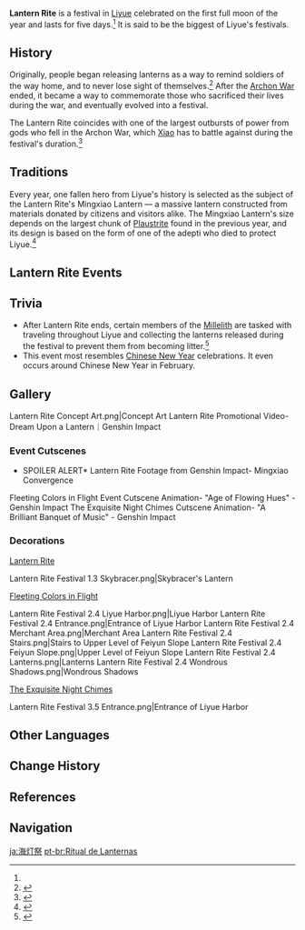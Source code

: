 {{About|the festival|[[Event]]s and other references|Lantern Rite (Disambiguation)}}
{{See also|Liyue/Culture}}
{{Terminology Infobox
|image        = Lantern Rite Art.png
|type         = Festivals
|type2        = Liyue Culture
}}
'''Lantern Rite''' is a festival in [[Liyue]] celebrated on the first full moon of the year and lasts for five days.<ref name="jiangzhou" /> It is said to be the biggest of Liyue's festivals.

==History==
Originally, people began releasing lanterns as a way to remind soldiers of the way home, and to never lose sight of themselves.<ref>{{Ref/VO|Zhongli|More About Zhongli: III}}</ref> After the [[Archon War]] ended, it became a way to commemorate those who sacrificed their lives during the war, and eventually evolved into a festival.

The Lantern Rite coincides with one of the largest outbursts of power from gods who fell in the Archon War, which [[Xiao]] has to battle against during the festival's duration.<ref>{{Ref/CS|Xiao|Vision}}</ref>

==Traditions==
Every year, one fallen hero from Liyue's history is selected as the subject of the Lantern Rite's Mingxiao Lantern &mdash; a massive lantern constructed from materials donated by citizens and visitors alike. The Mingxiao Lantern's size depends on the largest chunk of [[Plaustrite]] found in the previous year, and its design is based on the form of one of the adepti who died to protect Liyue.<ref name="jiangzhou">{{Ref/NPC|Jiangzhou|c=during "Lantern Rite"}}</ref>

==Lantern Rite Events==
{{Event History Table|header=There are '''%PAGES%''' [[Flagship Event]]s that have corresponded with the Lantern Rite Festival, all of which allows the player to choose a 4{{Star}} [[character]] from [[Liyue]].}}

==Trivia==
* After Lantern Rite ends, certain members of the [[Millelith]] are tasked with traveling throughout Liyue and collecting the lanterns released during the festival to prevent them from becoming litter.<ref>{{Ref/Quest|Where the Light Wanes}}</ref>
* This event most resembles [[w:Chinese New Year|Chinese New Year]] celebrations. It even occurs around Chinese New Year in February.

==Gallery==
<gallery>
Lantern Rite Concept Art.png|Concept Art
Lantern Rite Promotional Video- Dream Upon a Lantern｜Genshin Impact
</gallery>

===Event Cutscenes===
<gallery>
*SPOILER ALERT* Lantern Rite Footage from Genshin Impact- Mingxiao Convergence
Fleeting Colors in Flight Event Cutscene Animation- "Age of Flowing Hues" - Genshin Impact
The Exquisite Night Chimes Cutscene Animation- "A Brilliant Banquet of Music" - Genshin Impact
</gallery>

===Decorations===
;[[Lantern Rite]]
<gallery>
Lantern Rite Festival 1.3 Skybracer.png|Skybracer's Lantern
</gallery>

;[[Fleeting Colors in Flight]]
<gallery>
Lantern Rite Festival 2.4 Liyue Harbor.png|Liyue Harbor
Lantern Rite Festival 2.4 Entrance.png|Entrance of Liyue Harbor
Lantern Rite Festival 2.4 Merchant Area.png|Merchant Area
Lantern Rite Festival 2.4 Stairs.png|Stairs to Upper Level of Feiyun Slope
Lantern Rite Festival 2.4 Feiyun Slope.png|Upper Level of Feiyun Slope
Lantern Rite Festival 2.4 Lanterns.png|Lanterns
Lantern Rite Festival 2.4 Wondrous Shadows.png|Wondrous Shadows
</gallery>

;[[The Exquisite Night Chimes]]
<gallery>
Lantern Rite Festival 3.5 Entrance.png|Entrance of Liyue Harbor
</gallery>

==Other Languages==
{{Other Languages
|en      = Lantern Rite
|zhs     = 海灯节
|zhs_rm  = Hǎidēng-jié
|zht     = 海燈節
|zht_rm  = Hǎidēng-jié
|zh_tl   = Sea Lantern Festival
|ja      = {{Rubi|海|かい|灯|とう|祭|さい}}
|ja_rm   = Kaitou-sai
|ja_tl   = Sea Lantern Festival
|ko      = {{tt|해등절|海燈節}}
|ko_rm   = Haedeung-jeol
|ko_tl   = Sea Lantern Festival
|es      = Rito de la Linterna
|es_tl   = Rite of the Lantern
|fr      = Festival des lanternes
|fr_tl   = Festival of Lanterns
|ru      = Праздник морских фонарей
|ru_tl   = Sea Lantern Festival
|th      = Lantern Rite
|vi      = {{tt|Tết|節}} {{tt|Hải Đăng|海燈}}
|vi_tl   = Sea Lantern Festival
|de      = Laternenritual
|de_tl   = Lantern Ritual
|id      = Lantern Rite
|pt      = Ritual de Lanternas
|pt_tl   = Ritual of Lanterns
|tr      = Fener Şenlik<!--case is correct?-->
|tr_tl   = 
|it      = Festival delle lanterne
|it_tl   = 
}}

==Change History==
{{Change History|introduced=1.0}}

==References==
{{Reflist|2}}

==Navigation==
{{Lore Navbox|Festival}}

[[ja:海灯祭]]
[[pt-br:Ritual de Lanternas]]